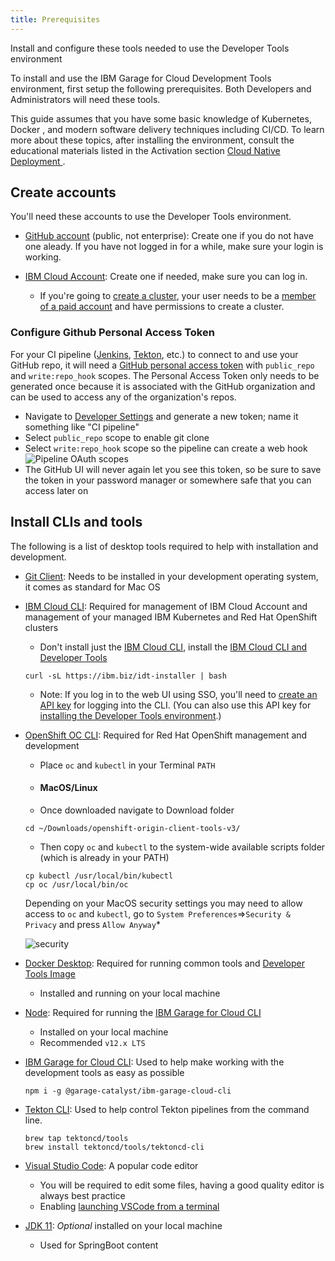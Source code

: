 ```yaml
---
title: Prerequisites
---
```


<PageDescription>

Install and configure these tools needed to use the Developer Tools environment

</PageDescription>

To install and use the IBM Garage for Cloud Development Tools environment, first setup the following prerequisites. Both Developers and Administrators will need these tools.

This guide assumes that you have some basic knowledge of Kubernetes, Docker
, and modern software delivery techniques including CI/CD. To learn more
 about these topics, after installing the environment, consult the
  educational materials listed in the Activation section [Cloud Native
   Deployment
  ](/activation/cloudnative-deployment).



## Create accounts

You'll need these accounts to use the Developer Tools environment.

- [GitHub account](http://github.com) (public, not enterprise): Create one if you do not have one aleady. If you have not logged in for a while, make sure your login is working.

- [IBM Cloud Account](https://cloud.ibm.com): Create one if needed, make sure you can log in. 
    - If you're going to [create a cluster](/admin/installation-ibm-cloud), your user needs to be a [member of a paid account](https://cloud.ibm.com/docs/iam?topic=iam-iamuserinv) and have permissions to create a cluster.



### Configure Github Personal Access Token
For your CI pipeline ([Jenkins](/guides/continuous-integration), [Tekton](/guides/continuous-integration-tekton), etc.) to connect to and use your GitHub repo, it will need a [GitHub personal access token](https://help.github.com/en/github/authenticating-to-github/creating-a-personal-access-token-for-the-command-line) with `public_repo` and `write:repo_hook` scopes. The Personal Access Token only needs to be generated once because it is associated with the GitHub organization and can be used to access any of the organization's repos.

  - Navigate to [Developer Settings](https://github.com/settings/tokens) and generate a new token; name it something like "CI pipeline"
  - Select `public_repo` scope to enable git clone
  - Select `write:repo_hook` scope so the pipeline can create a web hook
  ![Pipeline OAuth scopes](./pipeline-scopes.png)
  - The GitHub UI will never again let you see this token, so be sure to save the token in your password manager or somewhere safe that you can access later on



## Install CLIs and tools

The following is a list of desktop tools required to help with installation and development.

- [Git Client](https://git-scm.com/): Needs to be installed in your development operating system, it comes as standard for Mac OS

- [IBM Cloud CLI](https://cloud.ibm.com/docs/cli?topic=cloud-cli-getting-started): Required for management of IBM Cloud Account and management of your managed IBM Kubernetes and Red Hat OpenShift clusters
    - Don't install just the [IBM Cloud CLI](https://cloud.ibm.com/docs/cli?topic=cloud-cli-install-ibmcloud-cli), install the [IBM Cloud CLI and Developer Tools](https://cloud.ibm.com/docs/cli?topic=cloud-cli-getting-started#step1-install-idt)
    ```
    curl -sL https://ibm.biz/idt-installer | bash
    ```
    - Note: If you log in to the web UI using SSO, you'll need to [create an API key](https://cloud.ibm.com/docs/iam?topic=iam-federated_id) for logging into the CLI. (You can also use this API key for [installing the Developer Tools environment](/admin/installation-ibm-cloud).)

- [OpenShift OC CLI](https://www.okd.io/download.html): Required for Red Hat OpenShift management and development
    - Place `oc` and `kubectl` in your Terminal `PATH`

    - #### MacOS/Linux
    - Once downloaded navigate to Download folder
    ```
    cd ~/Downloads/openshift-origin-client-tools-v3/
    ```
    - Then copy `oc` and `kubectl` to the system-wide available scripts folder (which is already in your PATH)
    ```
    cp kubectl /usr/local/bin/kubectl
    cp oc /usr/local/bin/oc
    ```

    <InlineNotification >

    Depending on your MacOS security settings you may need to allow access to `oc` and `kubectl`, go to `System Preferences`=>`Security & Privacy` and press `Allow Anyway`*

    ![security](security.png)

    </InlineNotification>

- [Docker Desktop](https://www.docker.com/products/docker-desktop): Required for running common tools and [Developer Tools Image](/guides/tools-image)
    - Installed and running on your local machine

- [Node](https://nodejs.org/en/): Required for running the [IBM Garage for Cloud CLI](/getting-started/cli)
    - Installed on your local machine
    - Recommended `v12.x LTS`

- [IBM Garage for Cloud CLI](/getting-started/cli): Used to help make working with the development tools as easy as possible
    ```
    npm i -g @garage-catalyst/ibm-garage-cloud-cli
    ```

- [Tekton CLI](https://github.com/tektoncd/cli): Used to help control Tekton
 pipelines from the command line.
    ```
    brew tap tektoncd/tools
    brew install tektoncd/tools/tektoncd-cli
  ```




- [Visual Studio Code](https://code.visualstudio.com/download): A popular code editor
    - You will be required to edit some files, having a good quality editor is always best practice
    - Enabling [launching VSCode from a terminal](https://code.visualstudio.com/docs/setup/mac#_launching-from-the-command-line)

- [JDK 11](https://www.oracle.com/technetwork/java/javase/downloads/jdk11-downloads-5066655.html): _Optional_ installed on your local machine
    - Used for SpringBoot content

